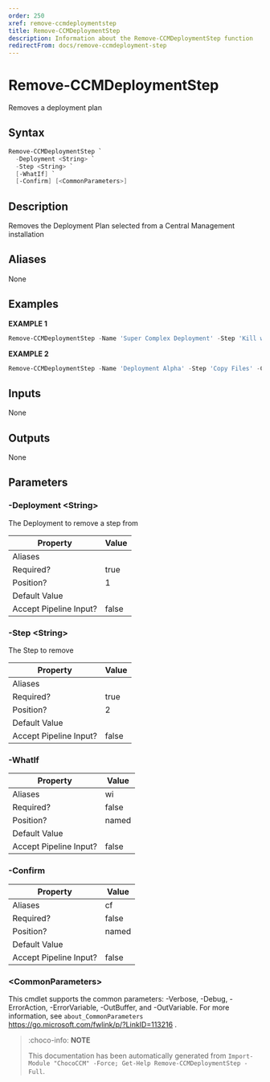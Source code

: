 ```yaml
---
order: 250
xref: remove-ccmdeploymentstep
title: Remove-CCMDeploymentStep
description: Information about the Remove-CCMDeploymentStep function
redirectFrom: docs/remove-ccmdeployment-step
---
```


# Remove-CCMDeploymentStep

<!-- This documentation is automatically generated from /Remove-CCMDeploymentStep.ps1 using GenerateDocs.ps1. Contributions are welcome at the original location(s). -->

Removes a deployment plan

## Syntax

~~~powershell
Remove-CCMDeploymentStep `
  -Deployment <String> `
  -Step <String> `
  [-WhatIf] `
  [-Confirm] [<CommonParameters>]
~~~

## Description

Removes the Deployment Plan selected from a Central Management installation


## Aliases

None

## Examples

 **EXAMPLE 1**

~~~powershell
Remove-CCMDeploymentStep -Name 'Super Complex Deployment' -Step 'Kill web services'

~~~

**EXAMPLE 2**

~~~powershell
Remove-CCMDeploymentStep -Name 'Deployment Alpha' -Step 'Copy Files' -Confirm:$false

~~~

## Inputs

None

## Outputs

None

## Parameters

###  -Deployment &lt;String&gt;
The Deployment to  remove a step from

Property               | Value
---------------------- | -----
Aliases                |
Required?              | true
Position?              | 1
Default Value          |
Accept Pipeline Input? | false

###  -Step &lt;String&gt;
The Step to remove

Property               | Value
---------------------- | -----
Aliases                |
Required?              | true
Position?              | 2
Default Value          |
Accept Pipeline Input? | false

###  -WhatIf
Property               | Value
---------------------- | -----
Aliases                | wi
Required?              | false
Position?              | named
Default Value          |
Accept Pipeline Input? | false

###  -Confirm
Property               | Value
---------------------- | -----
Aliases                | cf
Required?              | false
Position?              | named
Default Value          |
Accept Pipeline Input? | false

### &lt;CommonParameters&gt;

This cmdlet supports the common parameters: -Verbose, -Debug, -ErrorAction, -ErrorVariable, -OutBuffer, and -OutVariable. For more information, see `about_CommonParameters` https://go.microsoft.com/fwlink/p/?LinkID=113216 .



<Xref title="Function Reference" value="chococcm-functions" />

> :choco-info: **NOTE**
>
> This documentation has been automatically generated from `Import-Module "ChocoCCM" -Force; Get-Help Remove-CCMDeploymentStep -Full`.

